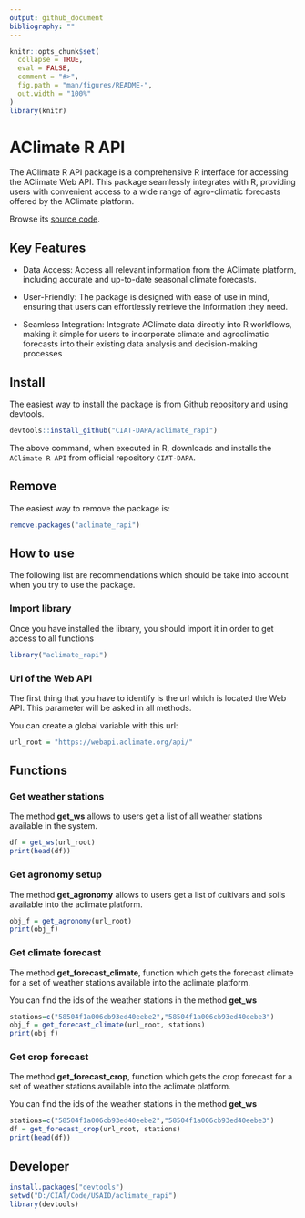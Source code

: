 ```yaml
---
output: github_document
bibliography: ""
---
```


<!-- README.md is generated from README.Rmd. Please edit that file -->

```r
knitr::opts_chunk$set(
  collapse = TRUE,
  eval = FALSE,
  comment = "#>",
  fig.path = "man/figures/README-",
  out.width = "100%"
)
library(knitr)
```

# AClimate R API

The AClimate R API package is a comprehensive R interface for accessing the AClimate Web API.
This package seamlessly integrates with R, providing users with convenient access to a wide range of agro-climatic
forecasts offered by the AClimate platform.

Browse its [source code](https://github.com/CIAT-DAO/aclimate_rapi/).

## Key Features

* Data Access: Access all relevant information from the AClimate platform, including accurate and up-to-date seasonal climate forecasts.

* User-Friendly: The package is designed with ease of use in mind, ensuring that users can effortlessly retrieve the information they need.

* Seamless Integration: Integrate AClimate data directly into R workflows, making it simple for users to incorporate climate and agroclimatic forecasts into their existing data analysis and decision-making processes

## Install

The easiest way to install the package is from [Github repository](https://github.com/CIAT-DAPA/aclimate_rapi/) and using devtools.

```r
devtools::install_github("CIAT-DAPA/aclimate_rapi")
```

The above command, when executed in R, downloads and installs the `AClimate R API` from official repository `CIAT-DAPA`.

## Remove

The easiest way to remove the package is:

```r
remove.packages("aclimate_rapi")
```

## How to use

The following list are recommendations which should be take into account when you try to use the package.

### Import library

Once you have installed the library, you should import it in order to get access to all functions

```r
library("aclimate_rapi")
```

### Url of the Web API

The first thing that you have to identify is the url which is located the Web API. This parameter will be asked in all methods. 

You can create a global variable with this url:

```r
url_root = "https://webapi.aclimate.org/api/"
```

## Functions

### Get weather stations

The method **get_ws** allows to users get a list of all weather stations available in the system.

```r
df = get_ws(url_root)
print(head(df))
```

### Get agronomy setup

The method **get_agronomy** allows to users get a list of cultivars and soils available into the aclimate platform.

```r
obj_f = get_agronomy(url_root)
print(obj_f)
```

### Get climate forecast

The method **get_forecast_climate**, function which gets the forecast climate for a set of weather stations available into the aclimate platform.

You can find the ids of the weather stations in the method **get_ws**

```r
stations=c("58504f1a006cb93ed40eebe2","58504f1a006cb93ed40eebe3")
obj_f = get_forecast_climate(url_root, stations)
print(obj_f)
```

### Get crop forecast

The method **get_forecast_crop**, function which gets the crop forecast for a set of weather stations available into the aclimate platform.

You can find the ids of the weather stations in the method **get_ws**

```r
stations=c("58504f1a006cb93ed40eebe2","58504f1a006cb93ed40eebe3")
df = get_forecast_crop(url_root, stations)
print(head(df))
```

## Developer

```r
install.packages("devtools")
setwd("D:/CIAT/Code/USAID/aclimate_rapi")
library(devtools)
```